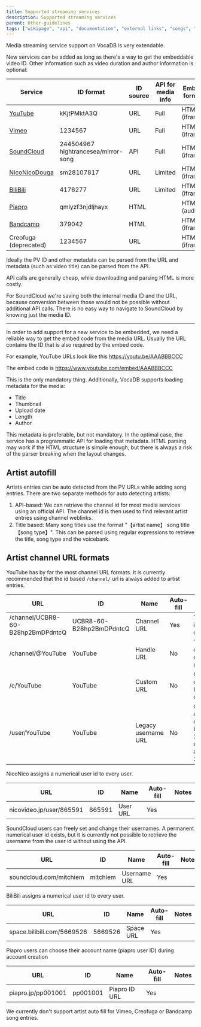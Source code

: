 ```yaml
---
title: Supported streaming services
description: Supported streaming services
parent: Other-guidelines
tags: ["wikipage", "api", "documentation", "external links", "songs", "vocadb"]
---
```


Media streaming service support on VocaDB is very extendable. 

New services can be added as long as there's a way to get the embeddable video ID. Other information such as video duration and author information is optional:

|Service|ID format|ID source|API for media info|Embed format|Library|
| ----------- | ----------- | ----------- | ----------- | ----------- | ----------- |
|[YouTube](https://www.youtube.com/results?search_query=vocaloid)|kKjtPMktA3Q|URL|Full|HTML5 (iframe)||
|[Vimeo](https://vimeo.com/search?type=clip&q=vocaloid)|1234567|URL|Full|HTML5 (iframe)||
|[SoundCloud](https://soundcloud.com/search/sounds?q=vocaloid)|244504967 hightrancesea/mirror-song|API|Full|HTML5 (iframe)||
|[NicoNicoDouga](https://www.nicovideo.jp/tag/VOCALOID)|sm28107817|URL|Limited|HTML5 (iframe)|[NicoApiClient](https://github.com/VocaDB/nicovideo-apiclient-dotnet)|
|[BiliBili](https://search.bilibili.com/all?keyword=vocaloid)|4176277|URL|Limited|HTML5 (iframe)||
|[Piapro](https://piapro.jp/)|qmlyzf3njdljhayx|HTML||HTML5 (audio)|[PiaproClient](https://github.com/VocaDB/piapro-dotnet)|
|[Bandcamp](https://bandcamp.com/search?q=vocaloid&item_type=t)|379042|HTML||HTML5 (iframe)|[NYoutubeDL](https://gitlab.com/BrianAllred/NYoutubeDL)|
|Creofuga (deprecated) |1234567|URL||HTML5 (iframe)||


Ideally the PV ID and other metadata can be parsed from the URL and metadata (such as video title) can be parsed from the API.

API calls are generally cheap, while downloading and parsing HTML is more costly.

For SoundCloud we're saving both the internal media ID and the URL, because conversion between those would not be possible without additional API calls. There is no easy way to navigate to SoundCloud by knowing just the media ID.

----

In order to add support for a new service to be embedded, we need a reliable way to get the embed code from the media URL. Usually the URL contains the ID that is also required by the embed code. 

For example, YouTube URLs look like this https://youtu.be/AAABBBCCC

The embed code is https://www.youtube.com/embed/AAABBBCCC

This is the only mandatory thing. Additionally, VocaDB supports loading metadata for the media:
* Title
* Thumbnail
* Upload date
* Length
* Author

This metadata is preferable, but not mandatory. In the optimal case, the service has a programmatic API for loading that metadata. HTML parsing may work if the HTML structure is simple enough, but there is always a risk of the parser breaking when the layout changes.

## Artist autofill

Artists entries can be auto detected from the PV URLs while adding song entries. There are two separate methods for auto detecting artists:

1. API-based: We can retrieve the channel id for most media services using an official API. The channel id is then used to find relevant artist entries using channel weblinks.
2. Title based: Many song titles use the format "【artist name】 song title 【song type】". This can be parsed using regular expressions to retrieve the title, song type and the voicebank.


## Artist channel URL formats

YouTube has by far the most channel URL formats. It is currently recommended that the id based `/channel/` url is always added to artist entries.

| URL | ID | Name | Auto-fill | Notes |
| --- | --- | --- | --- | --- |
| /channel/UCBR8-60-B28hp2BmDPdntcQ | UCBR8-60-B28hp2BmDPdntcQ | Channel URL | Yes | The `UC` prefix is sometimes omitted |
| /channel/@YouTube | YouTube | Handle URL  | No | The handle can be changed by users |
| /c/YouTube | YouTube | Custom URL | No | Custom URLs can no longer be set up or changed |
| /user/YouTube | YouTube | Legacy username URL | No | Only exist for accounts created between 2012-03-14 and approximately 2014-11-24 |

NicoNico assigns a numerical user id to every user.

| URL | ID | Name | Auto-fill | Notes |
| --- | --- | --- | --- | --- |
| nicovideo.jp/user/865591 | 865591 | User URL | Yes |  |

SoundCloud users can freely set and change their usernames. A permanent numerical user id exists, but it is currently not possible to retrieve the username from the user id without using the API.

| URL | ID | Name | Auto-fill | Notes |
| --- | --- | --- | --- | --- |
| soundcloud.com/mitchiem | mitchiem | Username URL | Yes |  |

BiliBili assigns a numerical user id to every user.

| URL | ID | Name | Auto-fill | Notes |
| --- | --- | --- | --- | --- |
| space.bilibili.com/5669526 | 5669526 | Space URL | Yes |  |

Piapro users can choose their account name (piapro user ID) during account creation

| URL | ID | Name | Auto-fill | Notes |
| --- | --- | --- | --- | --- |
| piapro.jp/pp001001 | pp001001 | Piapro ID URL | Yes |  |

We currently don't support artist auto fill for Vimeo, Creofuga or Bandcamp song entries.